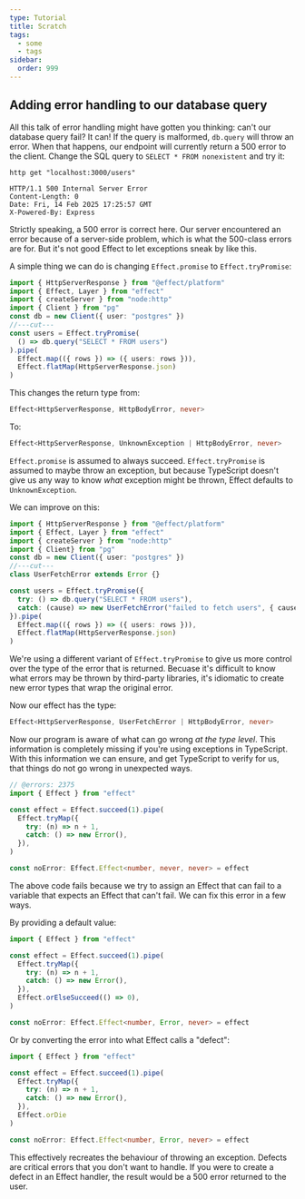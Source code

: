 ```yaml
---
type: Tutorial
title: Scratch
tags:
  - some
  - tags
sidebar:
  order: 999
---
```


## Adding error handling to our database query

All this talk of error handling might have gotten you thinking: can't our
database query fail? It can! If the query is malformed, `db.query` will throw an
error. When that happens, our endpoint will currently return a 500 error to
the client. Change the SQL query to `SELECT * FROM nonexistent` and try it:

```shell
http get "localhost:3000/users"
```

```http
HTTP/1.1 500 Internal Server Error
Content-Length: 0
Date: Fri, 14 Feb 2025 17:25:57 GMT
X-Powered-By: Express
```

Strictly speaking, a 500 error is correct here. Our server encountered an error
because of a server-side problem, which is what the 500-class errors are for.
But it's not good Effect to let exceptions sneak by like this.

A simple thing we can do is changing `Effect.promise` to `Effect.tryPromise`:

```ts twoslash
import { HttpServerResponse } from "@effect/platform"
import { Effect, Layer } from "effect"
import { createServer } from "node:http"
import { Client } from "pg"
const db = new Client({ user: "postgres" })
//---cut---
const users = Effect.tryPromise(
  () => db.query("SELECT * FROM users")
).pipe(
  Effect.map(({ rows }) => ({ users: rows })),
  Effect.flatMap(HttpServerResponse.json)
)
```

This changes the return type from:

```typescript
Effect<HttpServerResponse, HttpBodyError, never>
```

To:

```typescript
Effect<HttpServerResponse, UnknownException | HttpBodyError, never>
```

`Effect.promise` is assumed to always succeed. `Effect.tryPromise` is assumed
to maybe throw an exception, but because TypeScript doesn't give us any way
to know _what_ exception might be thrown, Effect defaults to `UnknownException`.

We can improve on this:

```ts twoslash {1,4-5}
import { HttpServerResponse } from "@effect/platform"
import { Effect, Layer } from "effect"
import { createServer } from "node:http"
import { Client} from "pg"
const db = new Client({ user: "postgres" })
//---cut---
class UserFetchError extends Error {}

const users = Effect.tryPromise({
  try: () => db.query("SELECT * FROM users"),
  catch: (cause) => new UserFetchError("failed to fetch users", { cause }),
}).pipe(
  Effect.map(({ rows }) => ({ users: rows })),
  Effect.flatMap(HttpServerResponse.json)
)
```

We're using a different variant of `Effect.tryPromise` to give us more control
over the type of the error that is returned. Becuase it's difficult to know what
errors may be thrown by third-party libraries, it's idiomatic to create new
error types that wrap the original error.

Now our effect has the type:

```typescript
Effect<HttpServerResponse, UserFetchError | HttpBodyError, never>
```

Now our program is aware of what can go wrong _at the type level_. This
information is completely missing if you're using exceptions in TypeScript.
With this information we can ensure, and get TypeScript to verify for us,
that things do not go wrong in unexpected ways.

```ts twoslash
// @errors: 2375
import { Effect } from "effect"

const effect = Effect.succeed(1).pipe(
  Effect.tryMap({
    try: (n) => n + 1,
    catch: () => new Error(),
  }),
)

const noError: Effect.Effect<number, never, never> = effect
```

The above code fails because we try to assign an Effect that can fail to a
variable that expects an Effect that can't fail. We can fix this error in a
few ways.

By providing a default value:

```ts twoslash {8}
import { Effect } from "effect"

const effect = Effect.succeed(1).pipe(
  Effect.tryMap({
    try: (n) => n + 1,
    catch: () => new Error(),
  }),
  Effect.orElseSucceed(() => 0),
)

const noError: Effect.Effect<number, Error, never> = effect
```

Or by converting the error into what Effect calls a "defect":

```ts twoslash {8}
import { Effect } from "effect"

const effect = Effect.succeed(1).pipe(
  Effect.tryMap({
    try: (n) => n + 1,
    catch: () => new Error(),
  }),
  Effect.orDie
)

const noError: Effect.Effect<number, Error, never> = effect
```

This effectively recreates the behaviour of throwing an exception. Defects are
critical errors that you don't want to handle. If you were to create a defect in
an Effect handler, the result would be a 500 error returned to the user.
